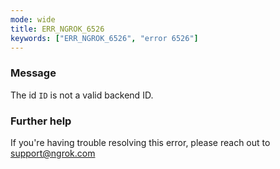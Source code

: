 ```yaml
---
mode: wide
title: ERR_NGROK_6526
keywords: ["ERR_NGROK_6526", "error 6526"]
---
```


### Message

The id `ID` is not a valid backend ID.

### Further help

If you're having trouble resolving this error, please reach out to [support@ngrok.com](mailto:support@ngrok.com?subject=Help%20with%20ERR_NGROK_6526)

